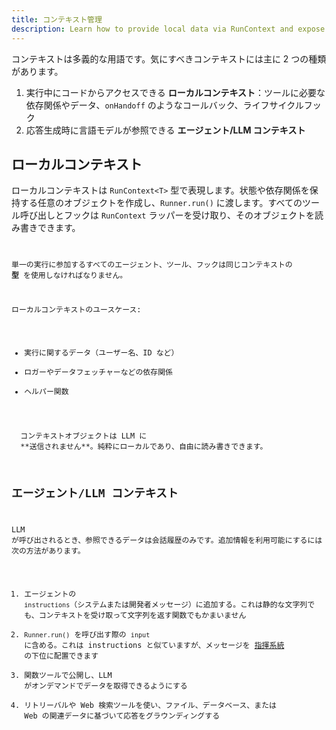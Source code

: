 ```yaml
---
title: コンテキスト管理
description: Learn how to provide local data via RunContext and expose context to the LLM
---
```



コンテキストは多義的な用語です。気にすべきコンテキストには主に 2 つの種類があります。

1. 実行中にコードからアクセスできる **ローカルコンテキスト**：ツールに必要な依存関係やデータ、`onHandoff` のようなコールバック、ライフサイクルフック
2. 応答生成時に言語モデルが参照できる **エージェント/LLM コンテキスト**

## ローカルコンテキスト

ローカルコンテキストは `RunContext<T>` 型で表現します。状態や依存関係を保持する任意のオブジェクトを作成し、`Runner.run()` に渡します。すべてのツール呼び出しとフックは `RunContext` ラッパーを受け取り、そのオブジェクトを読み書きできます。

<Code
  lang="typescript"
  code={localContextExample}
  title="ローカルコンテキストの例"
/>

単一の実行に参加するすべてのエージェント、ツール、フックは同じコンテキストの **型** を使用しなければなりません。

ローカルコンテキストのユースケース:

- 実行に関するデータ（ユーザー名、ID など）
- ロガーやデータフェッチャーなどの依存関係
- ヘルパー関数

<Aside type="note">
  コンテキストオブジェクトは LLM に
  **送信されません**。純粋にローカルであり、自由に読み書きできます。
</Aside>

## エージェント/LLM コンテキスト

LLM が呼び出されるとき、参照できるデータは会話履歴のみです。追加情報を利用可能にするには次の方法があります。

1. エージェントの `instructions`（システムまたは開発者メッセージ）に追加する。これは静的な文字列でも、コンテキストを受け取って文字列を返す関数でもかまいません
2. `Runner.run()` を呼び出す際の `input` に含める。これは instructions と似ていますが、メッセージを [指揮系統](https://cdn.openai.com/spec/model-spec-2024-05-08.html#follow-the-chain-of-command) の下位に配置できます
3. 関数ツールで公開し、LLM がオンデマンドでデータを取得できるようにする
4. リトリーバルや Web 検索ツールを使い、ファイル、データベース、または Web の関連データに基づいて応答をグラウンディングする
